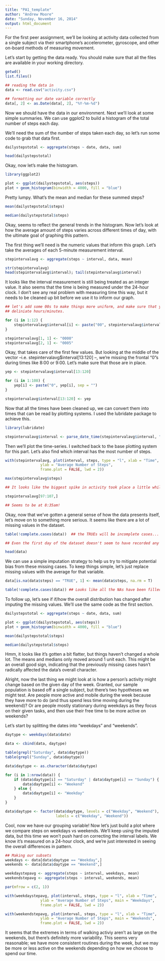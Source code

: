 ```yaml
---
title: "PA1_template"
author: "Andrew Moore"
date: "Sunday, November 16, 2014"
output: html_document
---
```


For the first peer assignment, we'll be looking at activity data collected from a single subject via their smartphone's accelerometer, gyroscope, and other on-board methods of measuring movement.

Let's start by getting the data ready. You should make sure that all the files are available in your working directory.

```r
getwd()
list.files()

## reading the data in
data <- read.csv("activity.csv")

## formatting our date variable correctly
data[, 2] <- as.Date(data[, 2], "%Y-%m-%d")

```

Now we should have the data in our environment. Next we'll look at some simple summaries. We can use ggplot2 to build a histogram of the total number of steps each day.

We'll need the sum of the number of steps taken each day, so let's run some code to grab that data first.

```r
dailystepstotal <- aggregate(steps ~ date, data, sum)

head(dailystepstotal)
```

Okay, now let's make the histogram.

```r
library(ggplot2)

plot <- ggplot(dailystepstotal, aes(steps))
plot + geom_histogram(binwidth = 4000, fill = "blue")
```

Pretty lumpy. What's the mean and median for these summed steps?

```r
mean(dailystepstotal$steps)

median(dailystepstotal$steps)

```

Okay, seems to reflect the general trends in the histogram. Now let's look at how the average amount of steps varies across different times of day, with the ultimate goal of graphing this pattern.

The first thing we'll need is the numeric values that inform this graph. Let's take the averages of each 5-minute measurement interval.

```r
stepintervalavg <- aggregate(steps ~ interval, data, mean)

str(stepintervalavg)
head(stepintervalavg$interval); tail(stepintervalavg$interval)
```

It looks like the interval measurement is still being treated as an integer value. It also seems that the time is being measured under the 24-hour clock. I don't see any real problem with measuring time this way, but it needs to be cleaned up bit before we use it to inform our graph.

```r
## let's add some 00s to make things more uniform, and make sure that you can 
## deliniate hours/minutes.

for (i in 1:12) {
    stepintervalavg$interval[i] <- paste("00", stepintervalavg$interval[i], sep = "")
}

stepintervalavg[1, 1] <- "0000"
stepintervalavg[2, 1] <- "0005"
```

Okay, that takes care of the first few values. But looking at the middle of the vector --i.e. stepintervalavg$interval[13:120] --, we're missing the frontal "0"s during times like 8:00 or 9:00. Let's make sure that those are in place.

```r
yep <- stepintervalavg$interval[13:120]

for (i in 1:108) {
    yep[i] <- paste("0", yep[i], sep = "")
}

stepintervalavg$interval[13:120] <- yep
```

Now that all the times have been cleaned up, we can convert them into times that can be read by plotting systems. I used the lubridate package to achieve this.

```r
library(lubridate)

stepintervalavg$interval <- parse_date_time(stepintervalavg$interval, "%H:%M")
```

Then we'll plot the time-series. I switched back to the base plotting system for this part. Let's also find which interval has the most number of steps.

```r
with(stepintervalavg, plot(interval, steps, type = "l", xlab = "Time", 
                ylab = "Average Number of Steps", 
                frame.plot = FALSE, lwd = 2))

max(stepintervalavg$steps)

## It looks like the biggest spike in activity took place a little while after 7:00am. Let's see which interval this is.

stepintervalavg[97:107,]

## Seems to be at 8:35am!
```

Okay, now that we've gotten a general sense of how the data presents itself, let's move on to something more serious. It seems like there are a lot of missing values in the dataset.

```r
table(!complete.cases(data))  ## the TRUEs will be incomplete cases...

## Even the first day of the dataset doesn't seem to have recorded any steps taken by our subject... 

head(data)
```

We can use a simple imputation strategy to help us try to mitigate potential bias from these missing cases. To keep things simple, let's just replace missing values with the average for that variable.

```r
data[is.na(data$steps) == "TRUE", 1] <- mean(data$steps, na.rm = T)

table(!complete.cases(data)) ## Looks like all the NAs have been filled in!
```

To follow up, let's see if if/how the overall distribution has changed after imputing the missing values. We'll use the same code as the first section.

```r
dailystepstotal <- aggregate(steps ~ date, data, sum)

plot <- ggplot(dailystepstotal, aes(steps))
plot + geom_histogram(binwidth = 4000, fill = "blue")

mean(dailystepstotal$steps)

median(dailystepstotal$steps)
```

Hmm, it looks like it's gotten a bit flatter, but things haven't changed a whole lot. The means and medians only moved around 1 unit each. This might be an overall good sign, indicating that the previously missing cases hasn't radically affected the data's overall character.

Alright, now the last thing we might look at is how a person's activity might change based on the given day of the week. Granted, our sample population is based off a single subject, but there's two hypotheses we might test. Are people more active and mobile during the week because they have more to do (and thus spend less time moving during the weekend)? Or are people mostly stationary during weekdays as they focus on their given tasks, and then use their free time to be more active on weekends?

Let's start by splitting the dates into "weekdays" and "weekends".

```r
daytype <- weekdays(data$date)

data <- cbind(data, daytype)

table(grepl("Saturday", data$daytype))
table(grepl("Sunday", data$daytype))

data$daytype <- as.character(data$daytype)

for (i in 1:nrow(data)) {
    if (data$daytype[i] == "Saturday" | data$daytype[i] == "Sunday") {
        data$daytype[i] <- "Weekend"
    } else {
        data$daytype[i] <- "Weekday"
    }
}

data$daytype <- factor(data$daytype, levels = c("Weekday", "Weekend"),
                       labels = c("Weekday", "Weekend"))

```

Cool, now we have our grouping variable! Now let's just build a plot where we compare steps on weekdays vs weekends. We'll keep using the imputed data, but this time we won't push hard on correcting the interval labels. We know it's measured on a 24-hour clock, and we're just interested in seeing the overall differences in pattern.

```r
## Making our subsets
weekdays <- data[data$daytype == "Weekday",]
weekends <- data[data$daytype == "Weekend",]

weekdaystepavg <- aggregate(steps ~ interval, weekdays, mean)
weekendstepavg <- aggregate(steps ~ interval, weekends, mean)

par(mfrow = c(2, 1))

with(weekdaystepavg, plot(interval, steps, type = "l", xlab = "Time", 
                ylab = "Average Number of Steps", main = "Weekdays",
                frame.plot = FALSE, lwd = 2))

with(weekendstepavg, plot(interval, steps, type = "l", xlab = "Time", 
                ylab = "Average Number of Steps", main = "Weekends",
                frame.plot = FALSE, lwd = 2))
```

It seems that the extremes in terms of walking activiy aren't as large on the weekends, but there's definitely more variability. This seems very reasonable; we have more consistent routines during the week, but we may be more or less active on the weekends depending on how we choose to spend our time. 
